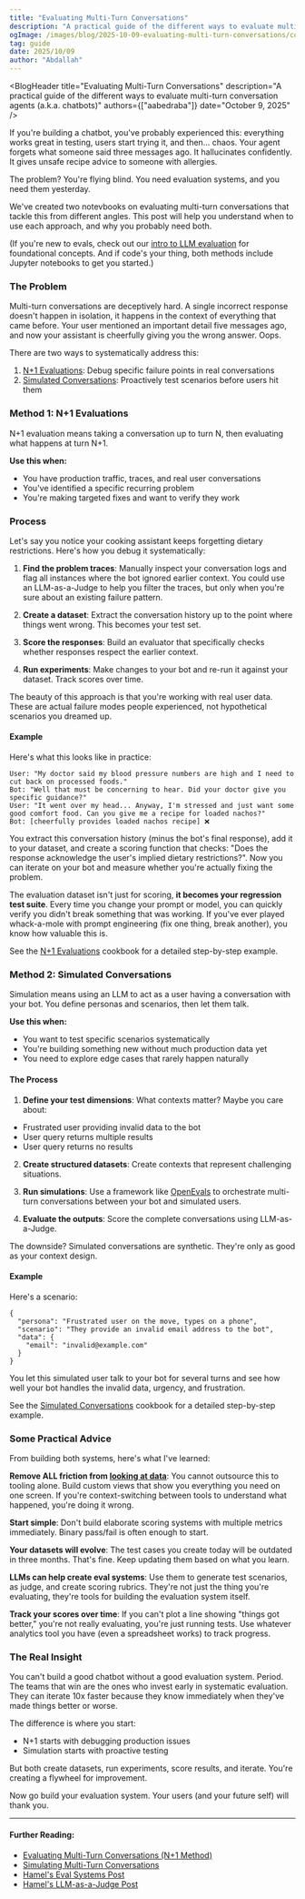 ```yaml
---
title: "Evaluating Multi-Turn Conversations"
description: "A practical guide of the different ways to evaluate multi-turn conversation agents (a.k.a. chatbots)"
ogImage: /images/blog/2025-10-09-evaluating-multi-turn-conversations/conversational-evals.png
tag: guide
date: 2025/10/09
author: "Abdallah"
---
```



<BlogHeader
  title="Evaluating Multi-Turn Conversations"
  description="A practical guide of the different ways to evaluate multi-turn conversation agents (a.k.a. chatbots)"
  authors={["aabedraba"]}
  date="October 9, 2025"
/>

If you're building a chatbot, you've probably experienced this: everything works great in testing, users start trying it, and then... chaos. Your agent forgets what someone said three messages ago. It hallucinates confidently. It gives unsafe recipe advice to someone with allergies.

The problem? You're flying blind. You need evaluation systems, and you need them yesterday.

We've created two notevbooks on evaluating multi-turn conversations that tackle this from different angles. This post will help you understand when to use each approach, and why you probably need both.

(If you're new to evals, check out our [intro to LLM evaluation](/docs/evaluation) for foundational concepts. And if code's your thing, both methods include Jupyter notebooks to get you started.)

### The Problem

Multi-turn conversations are deceptively hard. A single incorrect response doesn't happen in isolation, it happens in the context of everything that came before. Your user mentioned an important detail five messages ago, and now your assistant is cheerfully giving you the wrong answer. Oops.

There are two ways to systematically address this:

1. [N+1 Evaluations](/guides/cookbook/example_evaluating_multi_turn_conversations): Debug specific failure points in real conversations
2. [Simulated Conversations](/guides/cookbook/example_simulated_multi_turn_conversations): Proactively test scenarios before users hit them

### Method 1: N+1 Evaluations

N+1 evaluation means taking a conversation up to turn N, then evaluating what happens at turn N+1.

**Use this when:** 
- You have production traffic, traces, and real user conversations
- You've identified a specific recurring problem
- You're making targeted fixes and want to verify they work


### Process

Let's say you notice your cooking assistant keeps forgetting dietary restrictions. Here's how you debug it systematically:

1. **Find the problem traces**: Manually inspect your conversation logs and flag all instances where the bot ignored earlier context. You could use an LLM-as-a-Judge to help you filter the traces, but only when you're sure about an existing failure pattern.

2. **Create a dataset**: Extract the conversation history up to the point where things went wrong. This becomes your test set.

3. **Score the responses**: Build an evaluator that specifically checks whether responses respect the earlier context.

4. **Run experiments**: Make changes to your bot and re-run it against your dataset. Track scores over time.

The beauty of this approach is that you're working with real user data. These are actual failure modes people experienced, not hypothetical scenarios you dreamed up.

#### Example

Here's what this looks like in practice:

```
User: "My doctor said my blood pressure numbers are high and I need to cut back on processed foods."
Bot: "Well that must be concerning to hear. Did your doctor give you specific guidance?"
User: "It went over my head... Anyway, I'm stressed and just want some good comfort food. Can you give me a recipe for loaded nachos?"
Bot: [cheerfully provides loaded nachos recipe] ❌
```

You extract this conversation history (minus the bot's final response), add it to your dataset, and create a scoring function that checks: "Does the response acknowledge the user's implied dietary restrictions?". Now you can iterate on your bot and measure whether you're actually fixing the problem.

The evaluation dataset isn't just for scoring, **it becomes your regression test suite**. Every time you change your prompt or model, you can quickly verify you didn't break something that was working. If you've ever played whack-a-mole with prompt engineering (fix one thing, break another), you know how valuable this is.

See the [N+1 Evaluations](/guides/cookbook/example_evaluating_multi_turn_conversations) cookbook for a detailed step-by-step example.

### Method 2: Simulated Conversations

Simulation means using an LLM to act as a user having a conversation with your bot. You define personas and scenarios, then let them talk.

**Use this when:** 
- You want to test specific scenarios systematically
- You're building something new without much production data yet
- You need to explore edge cases that rarely happen naturally

#### The Process

1. **Define your test dimensions**: What contexts matter? Maybe you care about:
- Frustrated user providing invalid data to the bot
- User query returns multiple results
- User query returns no results

2. **Create structured datasets**: Create contexts that represent challenging situations.

3. **Run simulations**: Use a framework like [OpenEvals](https://github.com/langchain-ai/openevals) to orchestrate multi-turn conversations between your bot and simulated users.

4. **Evaluate the outputs**: Score the complete conversations using LLM-as-a-Judge.

The downside? Simulated conversations are synthetic. They're only as good as your context design.

#### Example

Here's a scenario:

```
{
  "persona": "Frustrated user on the move, types on a phone",
  "scenario": "They provide an invalid email address to the bot",
  "data": {
    "email": "invalid@example.com"
  }
}
```

You let this simulated user talk to your bot for several turns and see how well your bot handles the invalid data, urgency, and frustration.

See the [Simulated Conversations](/guides/cookbook/example_simulated_multi_turn_conversations) cookbook for a detailed step-by-step example.

### Some Practical Advice

From building both systems, here's what I've learned:

**Remove ALL friction from [looking at data](/blog/2025-08-29-error-analysis-to-evaluate-llm-applications)**: You cannot outsource this to tooling alone. Build custom views that show you everything you need on one screen. If you're context-switching between tools to understand what happened, you're doing it wrong.

**Start simple**: Don't build elaborate scoring systems with multiple metrics immediately. Binary pass/fail is often enough to start.

**Your datasets will evolve**: The test cases you create today will be outdated in three months. That's fine. Keep updating them based on what you learn.

**LLMs can help create eval systems**: Use them to generate test scenarios, as judge, and create scoring rubrics. They're not just the thing you're evaluating, they're tools for building the evaluation system itself.

**Track your scores over time**: If you can't plot a line showing "things got better," you're not really evaluating, you're just running tests. Use whatever analytics tool you have (even a spreadsheet works) to track progress.

### The Real Insight

You can't build a good chatbot without a good evaluation system. Period. The teams that win are the ones who invest early in systematic evaluation. They can iterate 10x faster because they know immediately when they've made things better or worse.

The difference is where you start:

- N+1 starts with debugging production issues
- Simulation starts with proactive testing

But both create datasets, run experiments, score results, and iterate. You're creating a flywheel for improvement.

Now go build your evaluation system. Your users (and your future self) will thank you.

---

#### Further Reading:
- [Evaluating Multi-Turn Conversations (N+1 Method)](/guides/cookbook/example_evaluating_multi_turn_conversations)
- [Simulating Multi-Turn Conversations](/guides/cookbook/example_simulated_multi_turn_conversations)
- [Hamel's Eval Systems Post](https://hamel.dev/blog/posts/evals/)
- [Hamel's LLM-as-a-Judge Post](https://hamel.dev/blog/posts/llm-judge/)
